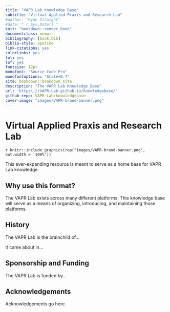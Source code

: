 ```yaml
--- 
title: "VAPR Lab Knowledge Base"
subtitle: "Virtual Applied Praxis and Research Lab"
#author: "Ryan Straight"
#date: "`r Sys.Date()`"
knit: "bookdown::render_book"
documentclass: memoir
bibliography: [book.bib]
biblio-style: apalike
link-citations: yes
colorlinks: yes
lot: yes
lof: yes
fontsize: 12pt
monofont: "Source Code Pro"
monofontoptions: "Scale=0.7"
site: bookdown::bookdown_site
description: "The VAPR Lab Knowledge Base"
url: 'https\://VAPR-Lab.github.io/knowledgebase/'
github-repo: VAPR-Lab/knowledgebase
cover-image: "images/VAPR-brand-banner.png"
---
```


# Virtual Applied Praxis and Research Lab {-}

`r knitr::include_graphics(rep("images/VAPR-brand-banner.png", out.width = '100%'))`

This ever-expanding resource is meant to serve as a home base for VAPR Lab knowledge.

## Why use this format? {-}

The VAPR Lab exists across many different platforms. This knowledge base will serve as a means of organizing, introducing, and maintaining those platforms.

## History {-}

The VAPR Lab is the brainchild of...

It came about in...

## Sponsorship and Funding {-}

The VAPR Lab is funded by... 

## Acknowledgements {-}

Acknowledgements go here.
